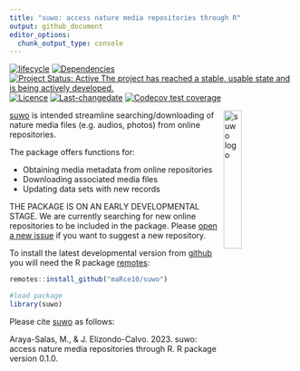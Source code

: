 ```yaml
---
title: "suwo: access nature media repositories through R"
output: github_document
editor_options: 
  chunk_output_type: console
---
```


<!-- README.md is generated from README.Rmd. Please edit that file -->
<!-- badges: start -->
[![lifecycle](https://lifecycle.r-lib.org/articles/figures/lifecycle-experimental.svg)](https://lifecycle.r-lib.org/articles/stages.html)
[![Dependencies](https://tinyverse.netlify.com/badge/suwo)](https://cran.r-project.org/package=suwo) 
[![Project Status: Active  The project has reached a stable, usable state and is being actively developed.](https://www.repostatus.org/badges/latest/active.svg)](https://www.repostatus.org/#active) 
[![Licence](https://img.shields.io/badge/https://img.shields.io/badge/licence-GPL--2-blue.svg)](https://www.gnu.org/licenses/gpl-3.0.en.html) 
<!-- [![minimal R version](https://img.shields.io/badge/R%3E%3D-`r strsplit(gsub("depends: R \\(|\\)", "", grep("^DEPENDS", ignore.case = TRUE, readLines(con = "./DESCRIPTION"), value = TRUE), ignore.case = TRUE), ",")[[1]][1]`-6666ff.svg)](https://cran.r-project.org/)  -->
<!-- [![packageversion](https://img.shields.io/badge/Package%20version-`r gsub("version: |version:", "", grep("^version", ignore.case = TRUE, readLines(con = "./DESCRIPTION"), value = TRUE), ignore.case = TRUE)`-orange.svg?style=flat-square)](commits/develop)  -->
[![Last-changedate](https://img.shields.io/badge/last%20change-`r gsub('-', '--', Sys.Date())`-yellowgreen.svg)](/commits/master) 
  [![Codecov test coverage](https://codecov.io/gh/maRce10/suwo/branch/master/graph/badge.svg)](https://app.codecov.io/gh/maRce10/suwo?branch=master)
<!-- [![CRAN_Status_Badge](https://www.r-pkg.org/badges/version/suwo)](https://cran.r-project.org/package=suwo) -->
<!-- [![Total Downloads](https://cranlogs.r-pkg.org/badges/grand-total/suwo)](https://cranlogs.r-pkg.org/badges/grand-total/suwo) -->
<!-- badges: end -->
  
<!-- <img src="man/figures/suwo_sticker.png" alt="suwo logo" align="right" width = "25%" height="25%"/> -->

<img src="man/figures/logo.png" alt="suwo logo" align="right" width = "25%" height="25%"/>

[suwo](https://github.com/maRce10/suwo) is intended streamline searching/downloading
of nature media files (e.g. audios, photos) from online repositories.

The package offers functions for:

   - Obtaining media metadata from online repositories
   - Downloading associated media files
   - Updating data sets with new records
   
THE PACKAGE IS ON AN EARLY DEVELOPMENTAL STAGE. We are currently searching for new online repositories to be included in the package. Please [open a new issue](https://github.com/maRce10/suwo/issues/new/choose) if you want to suggest a new repository.


To install the latest developmental version from [github](https://github.com/) you will need the R package [remotes](https://cran.r-project.org/package=remotes):

```r
remotes::install_github("maRce10/suwo")

#load package
library(suwo)

```

Please cite [suwo](https://github.com/maRce10/suwo) as follows:

Araya-Salas, M., & J. Elizondo-Calvo. 2023. suwo: access nature media repositories through R. R package version 0.1.0.

